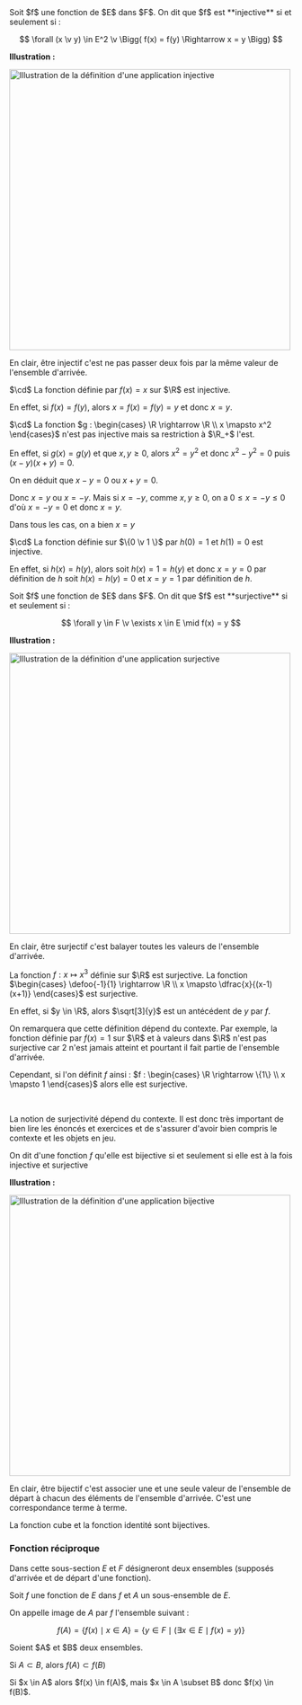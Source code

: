 

<Item type='definition' titre="injectivité d'une fonction" searchDesc="application">
Soit $f$ une fonction de $E$ dans $F$. On dit que $f$ est **injective** si et seulement si :

$$
\forall (x \v y) \in E^2 \v \Bigg( f(x) = f(y) \Rightarrow x = y \Bigg) 
$$
</Item>

**Illustration :**

<img width="500" height="500" class="content-center mx-auto" src = "/svgs/appli_injective.svg" alt="Illustration de la définition d'une application injective"/>


En clair, être injectif c'est ne pas passer deux fois par la même valeur de l'ensemble d'arrivée.

<Hideable type='exemple' titre=''>

$\cd$ La fonction définie par $f(x) = x$ sur $\R$ est injective. 

En effet, si $f(x) = f(y)$, alors $x = f(x) = f(y) = y$ et donc $x = y$.

$\cd$ La fonction $g : \begin{cases} \R \rightarrow \R \\ x \mapsto x^2 \end{cases}$ n'est pas injective mais sa restriction à $\R_+$ l'est. 

En effet, si $g(x) = g(y)$ et que $x,y \geqslant 0$, alors $x^2 = y^2$ et donc $x^2 - y^2 = 0$ puis $(x-y)(x+y)=0$. 

On en déduit que $x-y = 0$ ou $x+y = 0$. 

Donc $x = y$ ou $x = -y$. Mais si $x = -y$, comme $x,y \geqslant 0$, on a $0 \leqslant x = -y \leqslant 0$ d'où $x = -y = 0$ et donc $x = y$. 

Dans tous les cas, on a bien $x = y$

$\cd$ La fonction définie sur $\{0 \v 1 \}$ par $h(0) = 1$ et $h(1) = 0$ est injective. 

En effet, si $h(x) = h(y)$, alors soit $h(x) = 1 = h(y)$ et donc $x = y = 0$ par définition de $h$ soit $h(x) = h(y) = 0$ et $x = y = 1$ par définition de $h$. 
</Hideable>

<Item type='definition' titre='application surjective' searchDesc="fonction">
Soit $f$ une fonction de $E$ dans $F$. On dit que $f$ est **surjective** si et seulement si :

$$
\forall y \in F \v \exists x \in E \mid f(x) = y
$$
</Item>

**Illustration :**

<img width="500" height="500" class="content-center mx-auto" src = "/svgs/appli_surjective.svg" alt="Illustration de la définition d'une application surjective"/>

En clair, être surjectif c'est balayer toutes les valeurs de l'ensemble d'arrivée.

<Hideable type='exemple' titre=''>

La fonction $f : x \mapsto x^3$ définie sur $\R$ est surjective. La fonction $\begin{cases} \defoo{-1}{1} \rightarrow \R \\ x \mapsto \dfrac{x}{(x-1)(x+1)} \end{cases}$ est surjective. 

En effet, si $y \in \R$, alors $\sqrt[3]{y}$ est un antécédent de $y$ par $f$.
</Hideable>

<Remarque titre=''>

On remarquera que cette définition dépend du contexte. Par exemple, la fonction définie par $f(x) = 1$ sur $\R$ et à valeurs dans $\R$ n'est pas surjective car $2$ n'est jamais atteint et pourtant il fait partie de l'ensemble d'arrivée. 

Cependant, si l'on définit $f$ ainsi : $f : \begin{cases} \R \rightarrow \{1\} \\ x \mapsto 1 \end{cases}$ alors elle est surjective. 

<br/>

La notion de surjectivité dépend du contexte. Il est donc très important de bien lire les énoncés et exercices et de s'assurer d'avoir bien compris le contexte et les objets en jeu.
</Remarque>

<Item type='definition' titre='fonction bijective' searchDesc="application">

On dit d'une fonction $f$ qu'elle est bijective si et seulement si elle est à la fois injective et surjective
</Item>

**Illustration :**

<img width="500" height="500" class="content-center mx-auto" src = "/svgs/appli_bijective.svg" alt="Illustration de la définition d'une application bijective"/>

En clair, être bijectif c'est associer une et une seule valeur de l'ensemble de départ à chacun des éléments de l'ensemble d'arrivée. C'est une correspondance terme à terme.

<Hideable type='exemple' titre=''>

La fonction cube et la fonction identité sont bijectives.
</Hideable>

### Fonction réciproque
Dans cette sous-section $E$ et $F$ désigneront deux ensembles (supposés d'arrivée et de départ d'une fonction).

<Item type='definition' titre="image d'un ensemble par une fonction">

Soit $f$ une fonction de $E$ dans $f$ et $A$ un sous-ensemble de $E$. 

On appelle image de $A$ par $f$ l'ensemble suivant : 

$$
f(A) = \{ f(x) \mid x \in A \} = \{ y \in F \mid \Big( \exists x \in E \mid f(x) = y \Big) \}
$$
</Item>

<Item type='proposition' titre='inclusion et image par une application' searchDesc="fonction ensembles">
Soient $A$ et $B$ deux ensembles. 

Si $A \subset B$, alors $f(A) \subset f(B)$
</Item>

<Hideable type='démonstration' titre=''>
Si $x \in A$ alors $f(x) \in f(A)$, mais $x \in A \subset B$ donc $f(x) \in f(B)$.
</Hideable>
